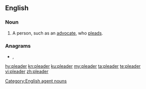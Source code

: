 ==English==

===Noun===
{{en-noun}}

# A person, such as an [[advocate]], who [[plead]]s.

===Anagrams===
* {{l|en|pearled}}, {{l|en|pedaler}}

[[Category:English agent nouns]]

[[hy:pleader]]
[[kn:pleader]]
[[ku:pleader]]
[[my:pleader]]
[[ta:pleader]]
[[te:pleader]]
[[vi:pleader]]
[[zh:pleader]]